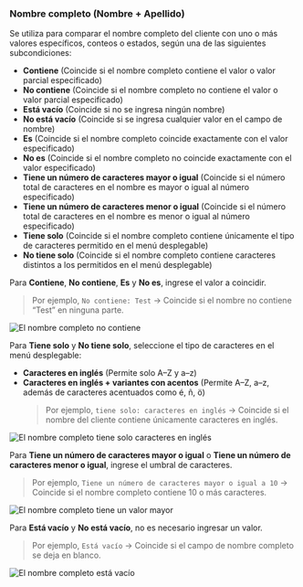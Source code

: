 ### Nombre completo (Nombre + Apellido)

Se utiliza para comparar el nombre completo del cliente con uno o más valores específicos, conteos o estados, según una de las siguientes subcondiciones:

- **Contiene** (Coincide si el nombre completo contiene el valor o valor parcial especificado)
- **No contiene** (Coincide si el nombre completo no contiene el valor o valor parcial especificado)
- **Está vacío** (Coincide si no se ingresa ningún nombre)
- **No está vacío** (Coincide si se ingresa cualquier valor en el campo de nombre)
- **Es** (Coincide si el nombre completo coincide exactamente con el valor especificado)
- **No es** (Coincide si el nombre completo no coincide exactamente con el valor especificado)
- **Tiene un número de caracteres mayor o igual** (Coincide si el número total de caracteres en el nombre es mayor o igual al número especificado)
- **Tiene un número de caracteres menor o igual** (Coincide si el número total de caracteres en el nombre es menor o igual al número especificado)
- **Tiene solo** (Coincide si el nombre completo contiene únicamente el tipo de caracteres permitido en el menú desplegable)
- **No tiene solo** (Coincide si el nombre completo contiene caracteres distintos a los permitidos en el menú desplegable)

Para **Contiene**, **No contiene**, **Es** y **No es**, ingrese el valor a coincidir.

> Por ejemplo, `No contiene: Test` → Coincide si el nombre no contiene “Test” en ninguna parte.

<img
  src="/images/essentials/condition-sets/full-name-does-not-contain.webp"
  alt="El nombre completo no contiene"
/>

Para **Tiene solo** y **No tiene solo**, seleccione el tipo de caracteres en el menú desplegable:

- **Caracteres en inglés** (Permite solo A–Z y a–z)
- **Caracteres en inglés + variantes con acentos** (Permite A–Z, a–z, además de caracteres acentuados como é, ñ, ö)  
  > Por ejemplo, `tiene solo: caracteres en inglés` → Coincide si el nombre del cliente contiene únicamente caracteres en inglés.

<img
  src="/images/essentials/condition-sets/full-name-has-only-english-chars.webp"
  alt="El nombre completo tiene solo caracteres en inglés"
/>

Para **Tiene un número de caracteres mayor o igual** o **Tiene un número de caracteres menor o igual**, ingrese el umbral de caracteres.

> Por ejemplo, `Tiene un número de caracteres mayor o igual a 10` → Coincide si el nombre completo contiene 10 o más caracteres.

<img
  src="/images/essentials/condition-sets/full-name-has-greater-value.webp"
  alt="El nombre completo tiene un valor mayor"
/>

Para **Está vacío** y **No está vacío**, no es necesario ingresar un valor.

> Por ejemplo, `Está vacío` → Coincide si el campo de nombre completo se deja en blanco.

<img
  src="/images/essentials/condition-sets/full-name-is-empty.webp"
  alt="El nombre completo está vacío"
/>
